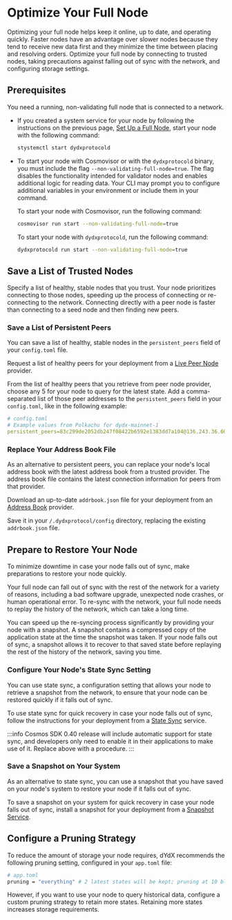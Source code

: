 # Optimize Your Full Node
Optimizing your full node helps keep it online, up to date, and operating quickly. Faster nodes have an advantage over slower nodes because they tend to receive new data first and they minimize the time between placing and resolving orders. Optimize your full node by connecting to trusted nodes, taking precautions against falling out of sync with the network, and configuring storage settings.

## Prerequisites
You need a running, non-validating full node that is connected to a network. 

- If you created a system service for your node by following the instructions on the previous page, [Set Up a Full Node](/advanced/running-node/setup), start your node with the following command:
  ```bash
  stystemctl start dydxprotocold
  ```

- To start your node with Cosmovisor or with the `dydxprotocold` binary, you must include the flag `--non-validating-full-node=true`. The flag disables the functionality intended for validator nodes and enables additional logic for reading data. Your CLI may prompt you to configure additional variables in your environment or include them in your command.
  
  To start your node with Cosmovisor, run the following command:
  ```bash
  cosmovisor run start --non-validating-full-node=true
  ```

  To start your node with `dydxprotocold`, run the following command:
  ```bash
  dydxprotocold run start --non-validating-full-node=true 
  ```

## Save a List of Trusted Nodes
Specify a list of healthy, stable nodes that you trust. Your node prioritizes connecting to those nodes, speeding up the process of connecting or re-connecting to the network. Connecting directly with a peer node is faster than connecting to a seed node and then finding new peers.

### Save a List of Persistent Peers
You can save a list of healthy, stable nodes in the `persistent_peers` field of your `config.toml` file.

Request a list of healthy peers for your deployment from a [Live Peer Node](/advanced/resources#live-peer-node-providers) provider.

From the list of healthy peers that you retrieve from peer node provider, choose any 5 for your node to query for the latest state. Add a comma-separated list of those peer addresses to the `persistent_peers` field in your `config.toml`, like in the following example:

```yaml
# config.toml
# Example values from Polkachu for dydx-mainnet-1
persistent_peers=83c299de2052db247f08422b6592e1383dd7a104@136.243.36.60:23856,1c64b35055d34ff3dd199bb4a5a3ae46b9c10c89@3.114.126.71:26656,3651c82a89f8f4d6fc30fb27b91159f0de092031@202.8.9.134:26656,580ec248de1f41d4e50abe132b7838348db55b80@176.9.144.40:23856,febe75fb6e70a60ce6344b82ff14903bcb53a209@38.122.229.90:26656
```

### Replace Your Address Book File
As an alternative to persistent peers, you can replace your node's local address book with the latest address book from a trusted provider. The address book file contains the latest connection information for peers from that provider.

Download an up-to-date `addrbook.json` file for your deployment from an [Address Book](/advanced/resources#address-book-providers) provider. 

Save it in your `/.dydxprotocol/config` directory, replacing the existing `addrbook.json` file.

## Prepare to Restore Your Node
To minimize downtime in case your node falls out of sync, make preparations to restore your node quickly.

Your full node can fall out of sync with the rest of the network for a variety of reasons, including a bad software upgrade, unexpected node crashes, or human operational error. To re-sync with the network, your full node needs to replay the history of the network, which can take a long time.

You can speed up the re-syncing process significantly by providing your node with a snapshot. A snapshot contains a compressed copy of the application state at the time the snapshot was taken. If your node falls out of sync, a snapshot allows it to recover to that saved state before replaying the rest of the history of the network, saving you time.

### Configure Your Node's State Sync Setting
You can use state sync, a configuration setting that allows your node to retrieve a snapshot from the network, to ensure that your node can be restored quickly if it falls out of sync.

To use state sync for quick recovery in case your node falls out of sync, follow the instructions for your deployment from a [State Sync](/advanced/resources#state-sync-service) service.

:::info
Cosmos SDK 0.40 release will include automatic support for state sync, and developers only need to enable it in their applications to make use of it. Replace above with a procedure.
:::

### Save a Snapshot on Your System
As an alternative to state sync, you can use a snapshot that you have saved on your node's system to restore your node if it falls out of sync.

To save a snapshot on your system for quick recovery in case your node falls out of sync, install a snapshot for your deployment from a [Snapshot Service](/advanced/resources#snapshot-service).

## Configure a Pruning Strategy
To reduce the amount of storage your node requires, dYdX recommends the following pruning setting, configured in your `app.toml` file:

```bash
# app.toml
pruning = "everything" # 2 latest states will be kept; pruning at 10 block intervals
```

However, if you want to use your node to query historical data, configure a custom pruning strategy to retain more states. Retaining more states increases storage requirements.

